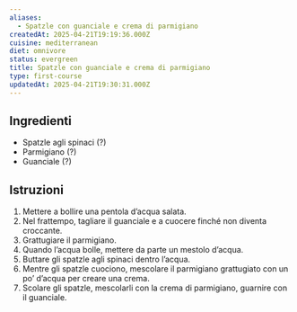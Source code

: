 ```yaml
---
aliases:
  - Spatzle con guanciale e crema di parmigiano
createdAt: 2025-04-21T19:19:36.000Z
cuisine: mediterranean
diet: omnivore
status: evergreen
title: Spatzle con guanciale e crema di parmigiano
type: first-course
updatedAt: 2025-04-21T19:30:31.000Z
---
```

## Ingredienti

- Spatzle agli spinaci (?)
- Parmigiano (?)
- Guanciale (?)

## Istruzioni

1. Mettere a bollire una pentola d’acqua salata.
2. Nel frattempo, tagliare il guanciale e a cuocere finché non diventa croccante.
3. Grattugiare il parmigiano.
4. Quando l’acqua bolle, mettere da parte un mestolo d’acqua.
5. Buttare gli spatzle agli spinaci dentro l’acqua.
6. Mentre gli spatzle cuociono, mescolare il parmigiano grattugiato con un po’ d’acqua per creare una crema.
7. Scolare gli spatzle, mescolarli con la crema di parmigiano, guarnire con il guanciale.
